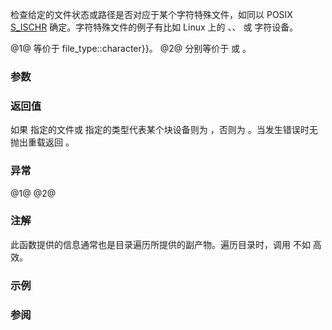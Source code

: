 {{cpp/experimental/fs/title|is_character_file}}
{{cpp/experimental/fs/navbar}}
{{dcl begin}}
{{dcl header|experimental/filesystem}}
{{dcl|num=1|since=fs_ts|1=
bool is_character_file( file_status s );
}}
{{dcl|num=2|since=fs_ts|1=
bool is_character_file( const path&amp; p );
bool is_character_file( const path&amp; p, error_code&amp; ec );
}}
{{dcl end}}

检查给定的文件状态或路径是否对应于某个字符特殊文件，如同以 POSIX [https://pubs.opengroup.org/onlinepubs/9699919799/basedefs/sys_stat.h.html S_ISCHR] 确定。字符特殊文件的例子有比如 Linux 上的 {{c|/dev/null}}、{{c|/dev/tty}}、{{c|/dev/audio}} 或 {{c|/dev/nvram}} 字符设备。

@1@ 等价于 {{c|s.type() {{==}} file_type::character}}。
@2@ 分别等价于 {{c|is_character_file(status(p))}} 或 {{c|is_character_file(status(p, ec))}}。

===参数===
{{par begin}}
{{par|s|要检查的文件状态}}
{{par|p|要检查的路径}}
{{par|ec|用于无抛出重载中报告错误的输出形参}}
{{par end}}

===返回值===
如果 {{c|p}} 指定的文件或 {{c|s}} 指定的类型代表某个块设备则为 {{c|true}}，否则为 {{c|false}}。当发生错误时无抛出重载返回 {{c|false}}。

===异常===
@1@ {{unreviewed noexcept}}
@2@ {{cpp/experimental/fs/error_handling|p}}

===注解===
此函数提供的信息通常也是目录遍历所提供的副产物。遍历目录时，调用 {{tt|is_character_file(*iterator)}} 不如 {{tt|is_character_file(iterator-&gt;status())}} 高效。

===示例===
{{cpp/experimental/fs/status_example}}

===参阅===
{{dsc begin}}
{{dsc inc|cpp/experimental/fs/dsc status}}
{{dsc inc|cpp/experimental/fs/dsc file_status}}
{{dsc inc|cpp/experimental/fs/dsc status_known}}
{{dsc inc|cpp/experimental/fs/dsc is_block_file}}
{{dsc inc|cpp/experimental/fs/dsc is_directory}}
{{dsc inc|cpp/experimental/fs/dsc is_fifo}}
{{dsc inc|cpp/experimental/fs/dsc is_other}}
{{dsc inc|cpp/experimental/fs/dsc is_regular_file}}
{{dsc inc|cpp/experimental/fs/dsc is_socket}}
{{dsc inc|cpp/experimental/fs/dsc is_symlink}}
{{dsc inc|cpp/experimental/fs/dsc exists}}
{{dsc inc|cpp/experimental/fs/directory_entry/dsc status}}
{{dsc end}}